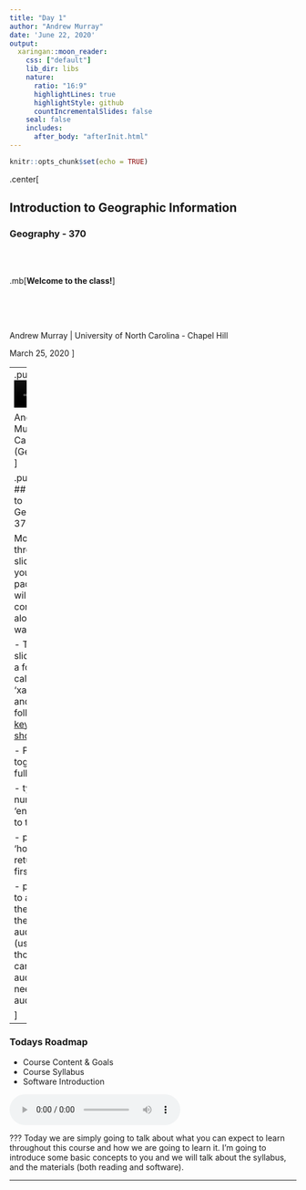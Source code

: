 ```yaml
---
title: "Day 1"
author: "Andrew Murray"
date: 'June 22, 2020'
output:
  xaringan::moon_reader:
    css: ["default"]
    lib_dir: libs
    nature:
      ratio: "16:9"
      highlightLines: true
      highlightStyle: github
      countIncrementalSlides: false
    seal: false
    includes:
      after_body: "afterInit.html"
---
```


```r
knitr::opts_chunk$set(echo = TRUE)
```

.center[

## Introduction to Geographic Information

### Geography - 370

<br><br>

.mb[**Welcome to the class!**]

<br><br><br>

Andrew Murray | University of North Carolina - Chapel Hill

March 25, 2020
]

---
.pull-left[
<video width="100%" height="100%" controls id="my_video">
    <source src="/mp4/Day_01_intro.mp4" type="video/mp4" preload>
</video>

Andrew Murray
PhD Candidate (Geography)
]

.pull-right[
## Welcome to Geography 370

Move through the slides at your own pace and I will provide commentary along the way.

- These slides are in a format called 'xaringan' and use the following [keyboard shortcuts](https://bookdown.org/yihui/rmarkdown/xaringan-key.html):

- Press 'f' to toggle fullscreen

- type a number + 'enter' to go to that slide

- press 'home' to return to the first slide

- press 'p' to access the text for the slide audio (useful for those who cannot use audio or need a an audio aid)

]
---

### Todays Roadmap

- Course Content & Goals
- Course Syllabus
- Software Introduction

<audio controls>
  <source src="/slides/intro_geographic_information/Day01/audio/slide_02.mp4" type="audio/mpeg">
  <track kind="captions" label="English SubTitles" src="/slides/intro_geographic_information/Day01/audio/slide02.srt" srclang="en" />
</audio>

???
Today we are simply going to talk about what you can expect to learn throughout this course and how we are going to learn it. I'm going to introduce some basic concepts to you and we will talk about the syllabus, and the materials (both reading and software).

---
